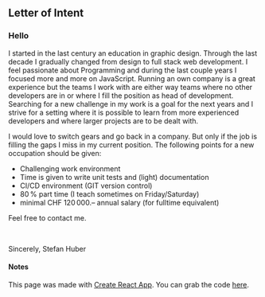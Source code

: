 ## Letter of Intent

### Hello
I started in the last century an education in graphic design. Through the last decade I gradually changed from design to full stack web development.
I feel passionate about Programming and during the last couple years I focused more and more on JavaScript.
Running an own company is a great experience but the teams I work with are either way teams where no other developers are in or where I fill the position as head of development. Searching for a new challenge in my work is a goal for the next years and I strive for a setting where it is possible to learn from more experienced developers and where larger projects are to be dealt with.

I would love to switch gears and go back in a company. But only if the job is filling the gaps I miss in my current position. The following points for a new occupation should be given:

* Challenging work environment
* Time is given to write unit tests and (light) documentation
* CI/CD environment (GIT version control)
* 80 % part time (I teach sometimes on Friday/Saturday)
* minimal CHF 120 000.– annual salary (for fulltime equivalent)


Feel free to contact me.

<br />

Sincerely, Stefan Huber





#### Notes
This page was made with [Create React App](https://github.com/facebook/create-react-app). You can grab the code [here](https://github.com/signalwerk/signalwerk.github.io/tree/build).
